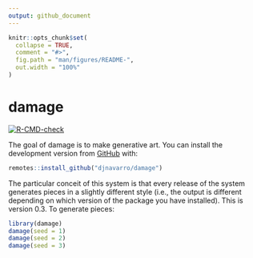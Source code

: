 ```yaml
---
output: github_document
---
```


<!-- README.md is generated from README.Rmd. Please edit that file -->

```r
knitr::opts_chunk$set(
  collapse = TRUE,
  comment = "#>",
  fig.path = "man/figures/README-",
  out.width = "100%"
)
```

# damage

<!-- badges: start -->
[![R-CMD-check](https://github.com/djnavarro/damage/workflows/R-CMD-check/badge.svg)](https://github.com/djnavarro/damage/actions)
<!-- badges: end -->

The goal of damage is to make generative art. You can install the development version from [GitHub](https://github.com/) with:

``` r
remotes::install_github("djnavarro/damage")
```

The particular conceit of this system is that every release of the system generates pieces in a slightly different style (i.e., the output is different depending on which version of the package you have installed). This is version 0.3. To generate pieces:

```r
library(damage)
damage(seed = 1)
damage(seed = 2)
damage(seed = 3)
```

